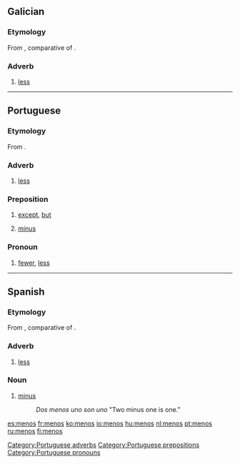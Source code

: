 ==Galician==

===Etymology===
From {{etyl|la|gl}} {{term|minus|lang=la}}, comparative of {{term|parum|lang=la}}.

===Adverb===
{{gl-adv}}

# [[less]]

----

==Portuguese==

===Etymology===
From {{etyl|la|pt}} {{term|minus|lang=la}}.

===Adverb===
{{infl|pt|preposition}}

# [[less]]

===Preposition===
{{infl|pt|preposition}}

# [[except]], [[but]]
# {{mathematics|lang=pt}} [[minus]]

===Pronoun===
{{infl|pt|preposition}}

# [[fewer]], [[less]]

[[Category:Portuguese adverbs]]
[[Category:Portuguese prepositions]]
[[Category:Portuguese pronouns]]

----

==Spanish==

===Etymology===
From {{etyl|la|es}} {{term|minus|lang=la}}, comparative of {{term|parum|lang=la}}.

===Adverb===
{{es-adv}}

# [[less]]

===Noun===
{{infl|es|noun}}

# [[minus]]
#: ''Dos menos uno son uno'' "Two minus one is one."

[[es:menos]]
[[fr:menos]]
[[ko:menos]]
[[io:menos]]
[[hu:menos]]
[[nl:menos]]
[[pt:menos]]
[[ru:menos]]
[[fi:menos]]